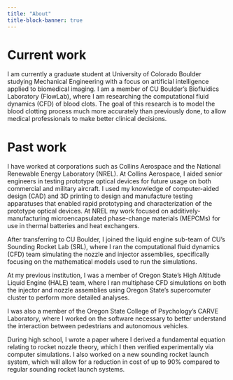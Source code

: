 ```yaml
---
title: "About"
title-block-banner: true
---
```


# Current work

I am currently a graduate student at University of Colorado Boulder studying Mechanical Engineering with a focus on artificial intelligence applied to biomedical imaging. I am a member of CU Boulder's Biofluidics Laboratory (FlowLab), where I am researching the computational fluid dynamics (CFD) of blood clots. The goal of this research is to model the blood clotting process much more accurately than previously done, to allow medical professionals to make better clinical decisions.

# Past work

I have worked at corporations such as Collins Aerospace and the National Renewable Energy Laboratory (NREL). At Collins Aerospace, I aided senior engineers in testing prototype optical devices for future usage on both commercial and military aircraft. I used my knowledge of computer-aided design (CAD) and 3D printing to design and manufacture testing apparatuses that enabled rapid prototyping and characterization of the prototype optical devices. At NREL my work focused on additively-manufacturing microencapsulated phase-change materials (MEPCMs) for use in thermal batteries and heat exchangers.

After transferring to CU Boulder, I joined the liquid engine sub-team of CU's Sounding Rocket Lab (SRL), where I ran the computational fluid dynamics (CFD) team simulating the nozzle and injector assemblies, specifically focusing on the mathematical models used to run the simulations.

At my previous institution, I was a member of Oregon State's High Altitude Liquid Engine (HALE) team, where I ran multiphase CFD simulations on both the injector and nozzle assemblies using Oregon State's supercomuter cluster to perform more detailed analyses.

I was also a member of the Oregon State College of Psychology's CARVE Laboratory, where I worked on the software necessary to better understand the interaction between pedestrians and autonomous vehicles.

During high school, I wrote a paper where I derived a fundamental equation relating to rocket nozzle theory, which I then verified experimentally via computer simulations. I also worked on a new sounding rocket launch system, which will allow for a reduction in cost of up to 90% compared to regular sounding rocket launch systems.